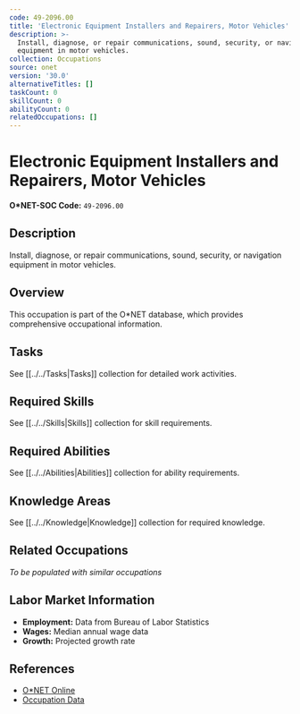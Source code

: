 ```yaml
---
code: 49-2096.00
title: 'Electronic Equipment Installers and Repairers, Motor Vehicles'
description: >-
  Install, diagnose, or repair communications, sound, security, or navigation
  equipment in motor vehicles.
collection: Occupations
source: onet
version: '30.0'
alternativeTitles: []
taskCount: 0
skillCount: 0
abilityCount: 0
relatedOccupations: []
---
```

# Electronic Equipment Installers and Repairers, Motor Vehicles

**O*NET-SOC Code:** `49-2096.00`

## Description

Install, diagnose, or repair communications, sound, security, or navigation equipment in motor vehicles.

## Overview

This occupation is part of the O*NET database, which provides comprehensive occupational information.

## Tasks

See [[../../Tasks|Tasks]] collection for detailed work activities.

## Required Skills

See [[../../Skills|Skills]] collection for skill requirements.

## Required Abilities

See [[../../Abilities|Abilities]] collection for ability requirements.

## Knowledge Areas

See [[../../Knowledge|Knowledge]] collection for required knowledge.

## Related Occupations

*To be populated with similar occupations*

## Labor Market Information

- **Employment:** Data from Bureau of Labor Statistics
- **Wages:** Median annual wage data
- **Growth:** Projected growth rate

## References

- [O*NET Online](https://www.onetonline.org/link/summary/49-2096.00)
- [Occupation Data](https://www.onetcenter.org/)
